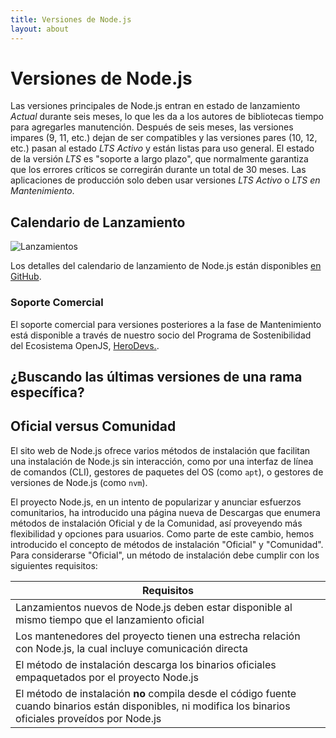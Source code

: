 ```yaml
---
title: Versiones de Node.js
layout: about
---
```


# Versiones de Node.js

Las versiones principales de Node.js entran en estado de lanzamiento _Actual_ durante seis meses, lo que les da a los autores de bibliotecas tiempo para agregarles manutención.
Después de seis meses, las versiones impares (9, 11, etc.) dejan de ser compatibles y las versiones pares (10, 12, etc.) pasan al estado _LTS Activo_ y están listas para uso general.
El estado de la versión _LTS_ es "soporte a largo plazo", que normalmente garantiza que los errores críticos se corregirán durante un total de 30 meses.
Las aplicaciones de producción solo deben usar versiones _LTS Activo_ o _LTS en Mantenimiento_.

## Calendario de Lanzamiento

![Lanzamientos](https://raw.githubusercontent.com/nodejs/Release/main/schedule.svg?sanitize=true)

Los detalles del calendario de lanzamiento de Node.js están disponibles [en GitHub](https://github.com/nodejs/release#release-schedule).

### Soporte Comercial

El soporte comercial para versiones posteriores a la fase de Mantenimiento está disponible a través de nuestro socio del Programa de Sostenibilidad del Ecosistema OpenJS, [HeroDevs.](https://herodevs.com/).

## ¿Buscando las últimas versiones de una rama específica?

<DownloadReleasesTable />

## Oficial versus Comunidad

El sito web de Node.js ofrece varios métodos de instalación que facilitan una instalación de Node.js sin interacción, como por una interfaz de línea de comandos (CLI), gestores de paquetes del OS (como `apt`), o gestores de versiones de Node.js (como `nvm`).

El proyecto Node.js, en un intento de popularizar y anunciar esfuerzos comunitarios, ha introducido una página nueva de Descargas que enumera métodos de instalación Oficial y de la Comunidad, así proveyendo más flexibilidad y opciones para usuarios.
Como parte de este cambio, hemos introducido el concepto de métodos de instalación "Oficial" y "Comunidad". Para considerarse "Oficial", un método de instalación debe cumplir con los siguientes requisitos:

| Requisitos                                                                                                                                                 |
| ---------------------------------------------------------------------------------------------------------------------------------------------------------- |
| Lanzamientos nuevos de Node.js deben estar disponible al mismo tiempo que el lanzamiento oficial                                                           |
| Los mantenedores del proyecto tienen una estrecha relación con Node.js, la cual incluye comunicación directa                                               |
| El método de instalación descarga los binarios oficiales empaquetados por el proyecto Node.js                                                              |
| El método de instalación **no** compila desde el código fuente cuando binarios están disponibles, ni modifica los binarios oficiales proveídos por Node.js |
